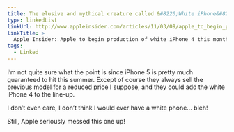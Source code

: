 ```yaml
---
title: The elusive and mythical creature called &#8220;White iPhone&#8221;
type: linkedList
linkUrl: http://www.appleinsider.com/articles/11/03/09/apple_to_begin_production_of_white_iphone_4_this_month_ship_by_april_says_analyst.html
linkTitle: >
  Apple Insider: Apple to begin production of white iPhone 4 this month, ship by April, says analyst
tags:
  - Linked
---
```


I’m not quite sure what the point is since iPhone 5 is pretty much guaranteed to hit this summer. Except of course they always sell the previous model for a reduced price I suppose, and they could add the white iPhone 4 to the line-up.

I don’t even care, I don’t think I would ever have a white phone… bleh!

Still, Apple seriously messed this one up!

